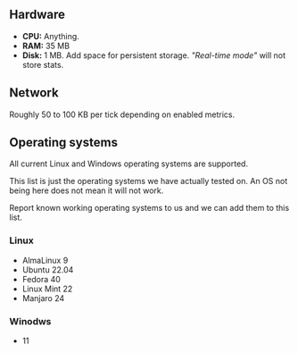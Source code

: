 ## Hardware

* **CPU:** Anything.
* **RAM:** 35 MB
* **Disk:** 1 MB. Add space for persistent storage. *"Real-time mode"* will not store stats.

## Network

Roughly 50 to 100 KB per tick depending on enabled metrics.

## Operating systems

All current Linux and Windows operating systems are supported.

This list is just the operating systems we have actually tested on. An OS not being here does not mean it will not work.

Report known working operating systems to us and we can add them to this list.

### Linux
* AlmaLinux 9
* Ubuntu 22.04
* Fedora 40
* Linux Mint 22
* Manjaro 24

### Winodws
* 11
